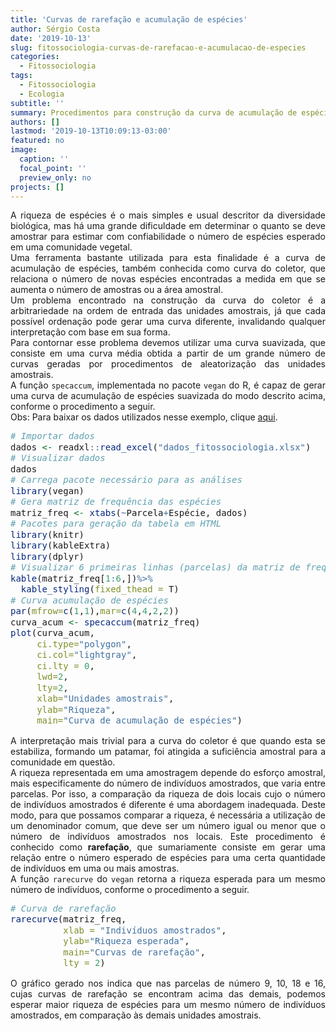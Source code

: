 ```yaml
---
title: 'Curvas de rarefação e acumulação de espécies'
author: Sérgio Costa
date: '2019-10-13'
slug: fitossociologia-curvas-de-rarefacao-e-acumulacao-de-especies
categories:
  - Fitossociologia
tags: 
  - Fitossociologia
  - Ecologia
subtitle: ''
summary: Procedimentos para construção da curva de acumulação de espécies (curva do coletor) e de curvas de rarefação.
authors: []
lastmod: '2019-10-13T10:09:13-03:00'
featured: no
image:
  caption: ''
  focal_point: ''
  preview_only: no
projects: []
---
```

A riqueza de espécies é o mais simples e usual descritor da diversidade biológica, mas há uma grande dificuldade em determinar o quanto se deve amostrar para estimar com confiabilidade o número de espécies esperado em uma comunidade vegetal.  
Uma ferramenta bastante utilizada para esta finalidade é a curva de acumulação de espécies, também conhecida como curva do coletor, que relaciona o número de novas espécies encontradas a medida em que se aumenta o número de amostras ou a área amostral.  
Um problema encontrado na construção da curva do coletor é a arbitrariedade na ordem de entrada das unidades amostrais, já que cada possível ordenação pode gerar uma curva diferente, invalidando qualquer interpretação com base em sua forma.  
Para contornar esse problema devemos utilizar uma curva suavizada, que consiste em uma curva média obtida a partir de um grande número de curvas geradas por procedimentos de aleatorização das unidades amostrais.  
A função `specaccum`, implementada no pacote `vegan` do R, é capaz de gerar uma curva de acumulação de espécies suavizada do modo descrito acima, conforme o procedimento a seguir.  
Obs: Para baixar os dados utilizados nesse exemplo, clique [aqui](https://github.com/sergiocostafh/mensura-r/blob/master/content/post/rarefacao/dados_fitossociologia.xlsx?raw=true).  
```r
# Importar dados
dados <- readxl::read_excel("dados_fitossociologia.xlsx")
# Visualizar dados
dados
# Carrega pacote necessário para as análises
library(vegan)
# Gera matriz de frequência das espécies
matriz_freq <- xtabs(~Parcela+Espécie, dados)
# Pacotes para geração da tabela em HTML
library(knitr)
library(kableExtra) 
library(dplyr)
# Visualizar 6 primeiras linhas (parcelas) da matriz de frequência
kable(matriz_freq[1:6,])%>%
  kable_styling(fixed_thead = T)
# Curva acumulação de espécies
par(mfrow=c(1,1),mar=c(4,4,2,2))
curva_acum <- specaccum(matriz_freq)
plot(curva_acum, 
     ci.type="polygon",
     ci.col="lightgray",
     ci.lty = 0,
     lwd=2,
     lty=2,
     xlab="Unidades amostrais",
     ylab="Riqueza",
     main="Curva de acumulação de espécies")
```

A interpretação mais trivial para a curva do coletor é que quando esta se estabiliza, formando um patamar, foi atingida a suficiência amostral para a comunidade em questão.  
A riqueza representada em uma amostragem depende do esforço amostral, mais especificamente do número de indivíduos amostrados, que varia entre parcelas. Por isso, a comparação da riqueza de dois locais cujo o número de indivíduos amostrados é diferente é uma abordagem inadequada. Deste modo, para que possamos comparar a riqueza, é necessária a utilização de um denominador comum, que deve ser um número igual ou menor que o número de indivíduos amostrados nos locais. Este procedimento é conhecido como **rarefação**, que sumariamente consiste em gerar uma relação entre o número esperado de espécies para uma certa quantidade de indivíduos em uma ou mais amostras.  
A função `rarecurve` do `vegan` retorna a riqueza esperada para um mesmo número de indivíduos, conforme o procedimento a seguir.
```r
# Curva de rarefação
rarecurve(matriz_freq,
          xlab = "Indivíduos amostrados",
          ylab="Riqueza esperada",
          main="Curvas de rarefação",
          lty = 2)
```

O gráfico gerado nos indica que nas parcelas de número 9, 10, 18 e 16, cujas curvas de rarefação se encontram acima das demais, podemos esperar maior riqueza de espécies para um mesmo número de indivíduos amostrados, em comparação às demais unidades amostrais.

<style>
body {
text-align: justify}
h1 {
text-align: center}
</style>
<style type="text/css">

body, td {
   font-size: 14px;
}
code.r{
  font-size: 14px;
}
pre {
  font-size: 14px
}
</style>